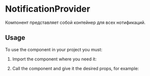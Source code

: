 
<Meta title="Components/NotificationsProvider" component={NotificationsProvider} />

# NotificationProvider

Компонент представляет собой контейнер для всех нотификаций.

## Usage

To use the component in your project you must:

1. Import the component where you need it:

<Source language="javascript" code="import { NotificationsProvider } from '@mozaic-ds/react';" />

2. Call the component and give it the desired props, for example:

<Canvas withSource="open">
    <Story story={Notifications} />
</Canvas>
